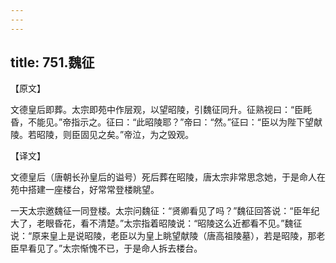 ```yaml
---
---
---
```

title: 751.魏征
---



【原文】

文德皇后即葬。太宗即苑中作层观，以望昭陵，引魏征同升。征熟视曰：“臣眊昏，不能见。”帝指示之。征曰：“此昭陵耶？”帝曰：“然。”征曰：“臣以为陛下望献陵。若昭陵，则臣固见之矣。”帝泣，为之毁观。

【译文】

文德皇后（唐朝长孙皇后的谥号）死后葬在昭陵，唐太宗非常思念她，于是命人在苑中搭建一座楼台，好常常登楼眺望。

一天太宗邀魏征一同登楼。太宗问魏征：“贤卿看见了吗？”魏征回答说：“臣年纪大了，老眼昏花，看不清楚。”太宗指着昭陵说：“昭陵这么近都看不见。”魏征说：“原来皇上是说昭陵，老臣以为皇上眺望献陵（唐高祖陵墓），若是昭陵，那老臣早看见了。”太宗惭愧不已，于是命人拆去楼台。